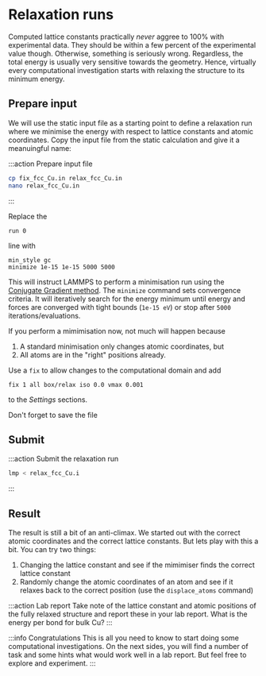 # Relaxation runs

Computed lattice constants practically *never* aggree to 100% with experimental data. They should be within a few percent of the experimental value though. Otherwise, something is seriously wrong. Regardless, the total energy is usually very sensitive towards the geometry. Hence, virtually every computational investigation starts with relaxing the structure to its minimum energy.

## Prepare input

We will use the static input file as a starting point to define a relaxation run where we minimise the energy with respect to lattice constants and atomic coordinates. Copy the input file from the static calculation and give it a meanuingful name:

:::action Prepare input file
```bash
cp fix_fcc_Cu.in relax_fcc_Cu.in
nano relax_fcc_Cu.in
```
:::

Replace the 

```lammps
run 0
``` 

line with 

```lammps
min_style gc
minimize 1e-15 1e-15 5000 5000
```


This will instruct LAMMPS to perform a minimisation run using the [Conjugate Gradient method](https://en.wikipedia.org/wiki/Conjugate_gradient_method). The `minimize` command sets convergence criteria. It will iteratively search for the energy minimum until energy and forces are converged with tight bounds (`1e-15 eV`) or stop after `5000` iterations/evaluations.

If you perform a mimimisation now, not much will happen because

1. A standard minimisation only changes atomic coordinates, but
2. All atoms are in the "right" positions already.

Use a `fix` to allow changes to the computational domain and add 

```lammps
fix 1 all box/relax iso 0.0 vmax 0.001
```

to the *Settings* sections.

Don't forget to save the file

## Submit

:::action Submit the relaxation run
```bash
lmp < relax_fcc_Cu.i
```
:::

## Result

The result is still a bit of an anti-climax. We started out with the correct atomic coordinates and the correct lattice constants. But lets play with this a bit. You can try two things:

1. Changing the lattice constant and see if the mimimiser finds the correct lattice constant
2. Randomly change the atomic coordinates of an atom and see if it relaxes back to the correct position (use the `displace_atoms` command)

:::action Lab report
Take note of the lattice constant and atomic positions of the fully relaxed structure and report these in your lab report. What is the energy per bond for bulk Cu?
:::

:::info Congratulations
This is all you need to know to start doing some computational investigations. On the next sides, you will find a number of task and some hints what would work well in a lab report. But feel free to explore and experiment.
:::